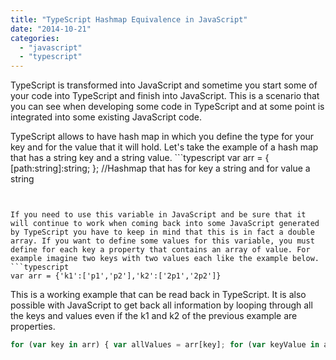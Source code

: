 ```yaml
---
title: "TypeScript Hashmap Equivalence in JavaScript"
date: "2014-10-21"
categories: 
  - "javascript"
  - "typescript"
---
```


TypeScript is transformed into JavaScript and sometime you start some of your code into TypeScript and finish into JavaScript. This is a scenario that you can see when developing some code in TypeScript and at some point is integrated into some existing JavaScript code.

TypeScript allows to have hash map in which you define the type for your key and for the value that it will hold. Let's take the example of a hash map that has a string key and a string value. ```typescript
var arr = { [path:string]:string; }; //Hashmap that has for key a string and for value a string 
``` 


If you need to use this variable in JavaScript and be sure that it will continue to work when coming back into some JavaScript generated by TypeScript you have to keep in mind that this is in fact a double array. If you want to define some values for this variable, you must define for each key a property that contains an array of value. For example imagine two keys with two values each like the example below. ```typescript
var arr = {'k1':['p1','p2'],'k2':['2p1','2p2']} 
``` 


This is a working example that can be read back in TypeScript. It is also possible with JavaScript to get back all information by looping through all the keys and values even if the k1 and k2 of the previous example are properties.

```typescript
for (var key in arr) { var allValues = arr[key]; for (var keyValue in allValues) { console.log('Key ' + key + ' has value : ' + allValues[keyValue]); } } 
``` 

